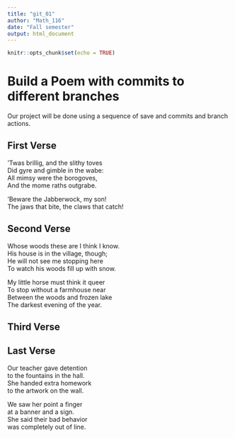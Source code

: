 ```yaml
---
title: "git_01"
author: "Math_116"
date: "Fall semester"
output: html_document
---
```


```r
knitr::opts_chunk$set(echo = TRUE)
```
# Build a Poem with commits to different branches
Our project will be done using a sequence of save and commits and branch actions.
<!-- Do not modify or change any text in "!--" bracketed areas such as this --- these are instructions to
you, if you change any of this the git program will notice it and compromise your git merging strategy !-->

## First Verse 
<!--Put the first five lines of a poem by Lewis Carrol in this section!-->
'Twas brillig, and the slithy toves  
Did gyre and gimble in the wabe:  
All mimsy were the borogoves,  
And the mome raths outgrabe.  
  
'Beware the Jabberwock, my son!  
The jaws that bite, the claws that catch!  
  
## Second Verse
<!--Put the first five lines of a poem by Robert Frost here!-->
Whose woods these are I think I know.  
His house is in the village, though;   
He will not see me stopping here  
To watch his woods fill up with snow.  
  
My little horse must think it queer  
To stop without a farmhouse near  
Between the woods and frozen lake  
The darkest evening of the year.  
  
## Third Verse
<!--Put the first two verses of The Walrus and the Carpenter here!-->

## Last Verse
<!--Put a short poem of your choice 8-20 lines,here!-->
Our teacher gave detention  
to the fountains in the hall.  
She handed extra homework  
to the artwork on the wall.  
   
We saw her point a finger  
at a banner and a sign.  
She said their bad behavior  
was completely out of line.  